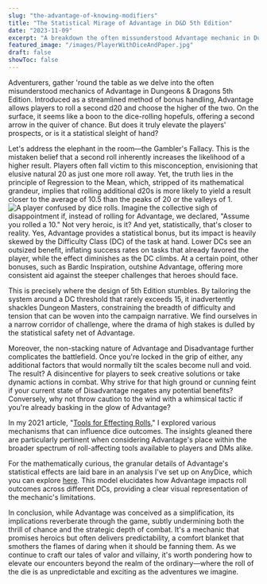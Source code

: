 ```yaml
---
slug: "the-advantage-of-knowing-modifiers"
title: "The Statistical Mirage of Advantage in D&D 5th Edition"
date: "2023-11-09"
excerpt: "A breakdown the often missunderstood Advantage mechanic in Dunegeons & Dragons."
featured_image: "/images/PlayerWithDiceAndPaper.jpg"
draft: false
showToc: false
---
```


Adventurers, gather 'round the table as we delve into the often misunderstood mechanics of Advantage in Dungeons & Dragons 5th Edition. Introduced as a streamlined method of bonus handling, Advantage allows players to roll a second d20 and choose the higher of the two. On the surface, it seems like a boon to the dice-rolling hopefuls, offering a second arrow in the quiver of chance. But does it truly elevate the players' prospects, or is it a statistical sleight of hand?

Let's address the elephant in the room—the Gambler's Fallacy. This is the mistaken belief that a second roll inherently increases the likelihood of a higher result. Players often fall victim to this misconception, envisioning that elusive natural 20 as just one more roll away. Yet, the truth lies in the principle of Regression to the Mean, which, stripped of its mathematical grandeur, implies that rolling additional d20s is more likely to yield a result closer to the average of 10.5 than the peaks of 20 or the valleys of 1.
![A player confused by dice rolls.](/images/PlayerWithDiceAndPaper.jpg)
Imagine the collective sigh of disappointment if, instead of rolling for Advantage, we declared, "Assume you rolled a 10." Not very heroic, is it? And yet, statistically, that's closer to reality. Yes, Advantage provides a statistical bonus, but its impact is heavily skewed by the Difficulty Class (DC) of the task at hand. Lower DCs see an outsized benefit, inflating success rates on tasks that already favored the player, while the effect diminishes as the DC climbs. At a certain point, other bonuses, such as Bardic Inspiration, outshine Advantage, offering more consistent aid against the steeper challenges that heroes should face.

This is precisely where the design of 5th Edition stumbles. By tailoring the system around a DC threshold that rarely exceeds 15, it inadvertently shackles Dungeon Masters, constraining the breadth of difficulty and tension that can be woven into the campaign narrative. We find ourselves in a narrow corridor of challenge, where the drama of high stakes is dulled by the statistical safety net of Advantage.

Moreover, the non-stacking nature of Advantage and Disadvantage further complicates the battlefield. Once you're locked in the grip of either, any additional factors that would normally tilt the scales become null and void. The result? A disincentive for players to seek creative solutions or take dynamic actions in combat. Why strive for that high ground or cunning feint if your current state of Disadvantage negates any potential benefits? Conversely, why not throw caution to the wind with a whimsical tactic if you're already basking in the glow of Advantage?

In my 2021 article, "[Tools for Effecting Rolls]()," I explored various mechanisms that can influence dice outcomes. The insights gleaned there are particularly pertinent when considering Advantage's place within the broader spectrum of roll-affecting tools available to players and DMs alike.

For the mathematically curious, the granular details of Advantage's statistical effects are laid bare in an analysis I've set up on AnyDice, which you can explore [here](https://anydice.com/program/32df7). This model elucidates how Advantage impacts roll outcomes across different DCs, providing a clear visual representation of the mechanic's limitations.

In conclusion, while Advantage was conceived as a simplification, its implications reverberate through the game, subtly undermining both the thrill of chance and the strategic depth of combat. It's a mechanic that promises heroics but often delivers predictability, a comfort blanket that smothers the flames of daring when it should be fanning them. As we continue to craft our tales of valor and villainy, it's worth pondering how to elevate our encounters beyond the realm of the ordinary—where the roll of the die is as unpredictable and exciting as the adventures we imagine.
